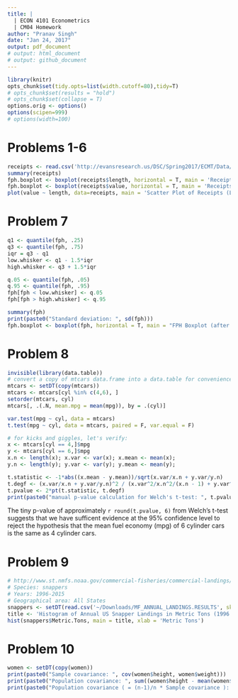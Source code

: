 ```yaml
---
title: |
  | ECON 4101 Econometrics
  | CM04 Homework
author: "Pranav Singh"
date: "Jan 24, 2017"
output: pdf_document
# output: html_document
# output: github_document
---
```


```r
library(knitr)
opts_chunk$set(tidy.opts=list(width.cutoff=80),tidy=T)
# opts_chunk$set(results = "hold")
# opts_chunk$set(collapse = T)
options.orig <- options()
options(scipen=999)
# options(width=100)
```


# Problems 1-6
```r
receipts <- read.csv('http://evansresearch.us/DSC/Spring2017/ECMT/Data/receipts.csv', header = T)
summary(receipts)
fph.boxplot <- boxplot(receipts$length, horizontal = T, main = 'Receipts Length Boxplot')
fph.boxplot <- boxplot(receipts$value, horizontal = T, main = 'Receipts Value Boxplot')
plot(value ~ length, data=receipts, main = 'Scatter Plot of Receipts (Length, Value)')

```

# Problem 7
```r
q1 <- quantile(fph, .25)
q3 <- quantile(fph, .75)
iqr = q3 - q1
low.whisker <- q1 - 1.5*iqr
high.whisker <- q3 + 1.5*iqr

q.05 <- quantile(fph, .05)
q.95 <- quantile(fph, .95)
fph[fph < low.whisker] <- q.05
fph[fph > high.whisker] <- q.95

summary(fph)
print(paste0("Standard deviation: ", sd(fph)))
fph.boxplot <- boxplot(fph, horizontal = T, main = "FPH Boxplot (after correcting outliers)")
```

# Problem 8
```r
invisible(library(data.table))
# convert a copy of mtcars data.frame into a data.table for convenience :)
mtcars <- setDT(copy(mtcars))
mtcars <- mtcars[cyl %in% c(4,6), ]
setorder(mtcars, cyl)
mtcars[, .(.N, mean.mpg = mean(mpg)), by = .(cyl)]

var.test(mpg ~ cyl, data = mtcars)
t.test(mpg ~ cyl, data = mtcars, paired = F, var.equal = F)

# for kicks and giggles, let's verify:
x <- mtcars[cyl == 4,]$mpg
y <- mtcars[cyl == 6,]$mpg
x.n <- length(x); x.var <- var(x); x.mean <- mean(x);
y.n <- length(y); y.var <- var(y); y.mean <- mean(y);

t.statistic <- -1*abs((x.mean - y.mean))/sqrt(x.var/x.n + y.var/y.n)
t.degf <- (x.var/x.n + y.var/y.n)^2 / (x.var^2/x.n^2/(x.n - 1) + y.var^2/y.n^2/(y.n - 1))
t.pvalue <- 2*pt(t.statistic, t.degf)
print(paste0("manual p-value calculation for Welch's t-test: ", t.pvalue))
```
The tiny p-value of approximately `r round(t.pvalue, 6)` from Welch's t-test suggests that we have sufficent evidence at the 95% confidence level to reject the hypothesis that the mean fuel economy (mpg) of 6 cylinder cars is the same as 4 cylinder cars.


# Problem 9
```r
# http://www.st.nmfs.noaa.gov/commercial-fisheries/commercial-landings/annual-landings/index
# Species: snappers
# Years: 1996-2015
# Geographical area: All States
snappers <- setDT(read.csv('~/Downloads/MF_ANNUAL_LANDINGS.RESULTS', skip = 4))
title <- 'Histogram of Annual US Snapper Landings in Metric Tons (1996 - 2015)'
hist(snappers$Metric.Tons, main = title, xlab = 'Metric Tons')
```

# Problem 10
```r
women <- setDT(copy(women))
print(paste0("Sample covariance: ", cov(women$height, women$weight)))
print(paste0("Population covariance: ", sum((women$height - mean(women$height))*(women$weight - mean(women$weight)))/nrow(women)))
print(paste0("Population covariance ( = (n-1)/n * Sample covariance ): ",  (nrow(women) - 1)/(nrow(women)) * cov(women$height, women$weight)))
```

